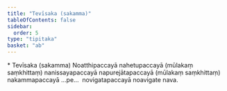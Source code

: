 ```yaml
---
title: "Tevīsaka (sakamma)"
tableOfContents: false
sidebar:
  order: 5
type: "tipitaka"
basket: "ab"
---
```



<DynamicBreadcrumb />

<Paragraph type="center">
* Tevīsaka (sakamma)
</Paragraph>

<Paragraph number="1264">
Noatthipaccayā nahetupaccayā (mūlakaṃ saṃkhittaṃ) nanissayapaccayā napurejātapaccayā (mūlakaṃ saṃkhittaṃ) nakammapaccayā …pe…  novigatapaccayā noavigate nava.
</Paragraph>